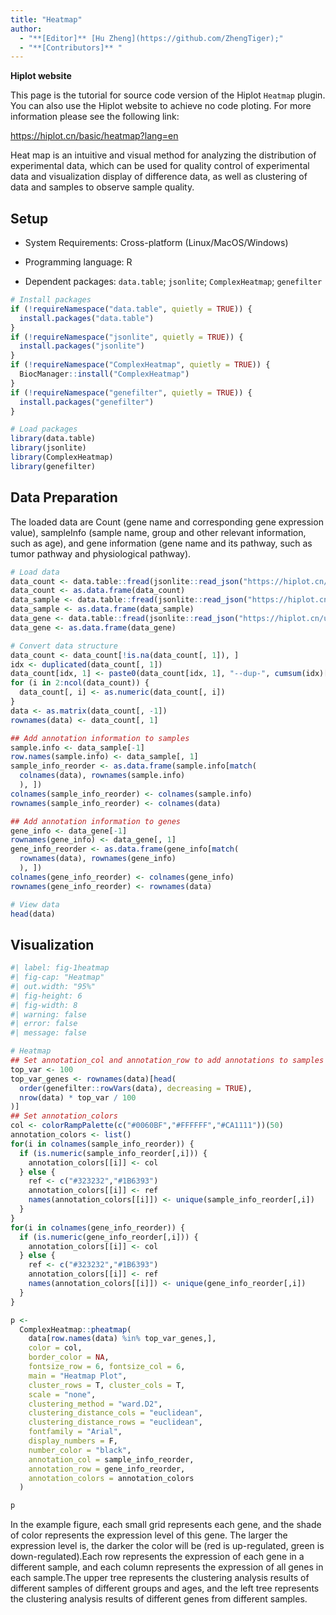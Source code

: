 ```yaml
---
title: "Heatmap"
author:
  - "**[Editor]** [Hu Zheng](https://github.com/ZhengTiger);"
  - "**[Contributors]** "
---
```


::: callout-note
**Hiplot website**

This page is the tutorial for source code version of the Hiplot `Heatmap` plugin. You can also use the Hiplot website to achieve no code ploting. For more information please see the following link:

<https://hiplot.cn/basic/heatmap?lang=en>
:::

Heat map is an intuitive and visual method for analyzing the distribution of experimental data, which can be used for quality control of experimental data and visualization display of difference data, as well as clustering of data and samples to observe sample quality.

## Setup

-   System Requirements: Cross-platform (Linux/MacOS/Windows)

-   Programming language: R

-   Dependent packages: `data.table`; `jsonlite`; `ComplexHeatmap`; `genefilter`

```r
# Install packages
if (!requireNamespace("data.table", quietly = TRUE)) {
  install.packages("data.table")
}
if (!requireNamespace("jsonlite", quietly = TRUE)) {
  install.packages("jsonlite")
}
if (!requireNamespace("ComplexHeatmap", quietly = TRUE)) {
  BiocManager::install("ComplexHeatmap")
}
if (!requireNamespace("genefilter", quietly = TRUE)) {
  install.packages("genefilter")
}

# Load packages
library(data.table)
library(jsonlite)
library(ComplexHeatmap)
library(genefilter)
```

## Data Preparation

The loaded data are Count (gene name and corresponding gene expression value), sampleInfo (sample name, group and other relevant information, such as age), and gene information (gene name and its pathway, such as tumor pathway and physiological pathway).

```r
# Load data
data_count <- data.table::fread(jsonlite::read_json("https://hiplot.cn/ui/basic/heatmap/data.json")$exampleData[[1]]$textarea[[1]])
data_count <- as.data.frame(data_count)
data_sample <- data.table::fread(jsonlite::read_json("https://hiplot.cn/ui/basic/heatmap/data.json")$exampleData[[1]]$textarea[[2]])
data_sample <- as.data.frame(data_sample)
data_gene <- data.table::fread(jsonlite::read_json("https://hiplot.cn/ui/basic/heatmap/data.json")$exampleData[[1]]$textarea[[3]])
data_gene <- as.data.frame(data_gene)

# Convert data structure
data_count <- data_count[!is.na(data_count[, 1]), ]
idx <- duplicated(data_count[, 1])
data_count[idx, 1] <- paste0(data_count[idx, 1], "--dup-", cumsum(idx)[idx])
for (i in 2:ncol(data_count)) {
  data_count[, i] <- as.numeric(data_count[, i])
}
data <- as.matrix(data_count[, -1])
rownames(data) <- data_count[, 1]

## Add annotation information to samples
sample.info <- data_sample[-1]
row.names(sample.info) <- data_sample[, 1]
sample_info_reorder <- as.data.frame(sample.info[match(
  colnames(data), rownames(sample.info)
  ), ])
colnames(sample_info_reorder) <- colnames(sample.info)
rownames(sample_info_reorder) <- colnames(data)

## Add annotation information to genes
gene_info <- data_gene[-1]
rownames(gene_info) <- data_gene[, 1]
gene_info_reorder <- as.data.frame(gene_info[match(
  rownames(data), rownames(gene_info)
  ), ])
colnames(gene_info_reorder) <- colnames(gene_info)
rownames(gene_info_reorder) <- rownames(data)

# View data
head(data)
```

## Visualization

```r
#| label: fig-1heatmap
#| fig-cap: "Heatmap"
#| out.width: "95%"
#| fig-height: 6
#| fig-width: 8
#| warning: false
#| error: false
#| message: false

# Heatmap
## Set annotation_col and annotation_row to add annotations to samples and genes respectively
top_var <- 100
top_var_genes <- rownames(data)[head(
  order(genefilter::rowVars(data), decreasing = TRUE),
  nrow(data) * top_var / 100
)]
## Set annotation_colors
col <- colorRampPalette(c("#0060BF","#FFFFFF","#CA1111"))(50)
annotation_colors <- list()
for(i in colnames(sample_info_reorder)) {
  if (is.numeric(sample_info_reorder[,i])) {
    annotation_colors[[i]] <- col
  } else {
    ref <- c("#323232","#1B6393")
    annotation_colors[[i]] <- ref
    names(annotation_colors[[i]]) <- unique(sample_info_reorder[,i])
  }
}
for(i in colnames(gene_info_reorder)) {
  if (is.numeric(gene_info_reorder[,i])) {
    annotation_colors[[i]] <- col
  } else {
    ref <- c("#323232","#1B6393")
    annotation_colors[[i]] <- ref
    names(annotation_colors[[i]]) <- unique(gene_info_reorder[,i])
  }
}

p <- 
  ComplexHeatmap::pheatmap(
    data[row.names(data) %in% top_var_genes,],
    color = col, 
    border_color = NA,
    fontsize_row = 6, fontsize_col = 6,
    main = "Heatmap Plot",
    cluster_rows = T, cluster_cols = T,
    scale = "none",
    clustering_method = "ward.D2",
    clustering_distance_cols = "euclidean",
    clustering_distance_rows = "euclidean",
    fontfamily = "Arial",
    display_numbers = F,
    number_color = "black",
    annotation_col = sample_info_reorder,
    annotation_row = gene_info_reorder,
    annotation_colors = annotation_colors
  )

p
```

In the example figure, each small grid represents each gene, and the shade of color represents the expression level of this gene. The larger the expression level is, the darker the color will be (red is up-regulated, green is down-regulated).Each row represents the expression of each gene in a different sample, and each column represents the expression of all genes in each sample.The upper tree represents the clustering analysis results of different samples of different groups and ages, and the left tree represents the clustering analysis results of different genes from different samples.


